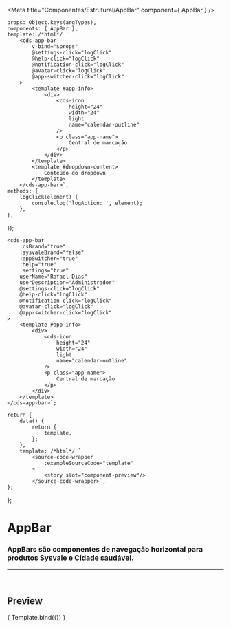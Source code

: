 
<Meta
	title="Componentes/Estrutural/AppBar"
	component={ AppBar }
/>

	props: Object.keys(argTypes),
	components: { AppBar },
	template: /*html*/ `
		<cds-app-bar
			v-bind="$props"
			@settings-click="logClick"
			@help-click="logClick"
			@notification-click="logClick"
			@avatar-click="logClick"
			@app-switcher-click="logClick"
		>
			<template #app-info>
				<div>
					<cds-icon
						height="24"
						width="24"
						light
						name="calendar-outline"
					/>
					<p class="app-name">
						Central de marcação
					</p>
				</div>
			</template>
			<template #dropdown-content>
				Conteúdo do dropdown
			</template>
		</cds-app-bar>`,
	methods: {
		logClick(element) {
			console.log('logAction: ', element);
		},
	},
});

	<cds-app-bar
		:csBrand="true"
		:sysvaleBrand="false"
		:appSwitcher="true"
		:help="true"
		:settings="true"
		userName="Rafael Dias"
		userDescription="Administrador"
		@settings-click="logClick"
		@help-click="logClick"
		@notification-click="logClick"
		@avatar-click="logClick"
		@app-switcher-click="logClick"
	>
		<template #app-info>
			<div>
				<cds-icon
					height="24"
					width="24"
					light
					name="calendar-outline"
				/>
				<p class="app-name">
					Central de marcação
				</p>
			</div>
		</template>
	</cds-app-bar>`;

	return {
		data() {
			return {
				template,
			};
		},
		template: /*html*/ `
			<source-code-wrapper
				:exampleSourceCode="template"
			>
				<story slot="component-preview"/>
			</source-code-wrapper>`,
	};
};

# AppBar

### AppBars são componentes de navegação horizontal para produtos Sysvale e Cidade saudável.
---

<br />

## Preview

<Canvas>
	<Story
		name="AppBar"
		decorators={[docsDecorator]}
		args={{
			csBrand: true,
			sysvaleBrand: false,
			hideAppSwitcher: true,
			hideHelp: true,
			hideSettings: true,
			userName: 'Rafael Dias',
			userDescription: 'Administrador'
		}}
	>
		{ Template.bind({}) }
	</Story>
</Canvas>

<ArgsTable story="AppBar" />
